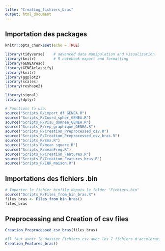 ```yaml
---
title: "Creating_fichiers_bras"
output: html_document
---
```

## Importation des packages

```r
knitr::opts_chunk$set(echo = TRUE)
```


```r
library(tidyverse)    # advanced data manipulation and visualization
library(knitr)        # R notebook export and formatting 
library(GENEAread)
library(GENEAclassify)
library(knitr)
library(ggplot2)
library(scales)
library(reshape2)

library(signal)
library(dplyr)
```

```r
# Functions to use.
source("Scripts_R/import_df_GENEA.R")
source("Scripts_R/Coord_spher_GENEA.R")
source("Scripts_R/Visu_donnee_GENEA.R")
source("Scripts_R/rep_graphique_GENEA.R")
source("Scripts_R/Creation_Preprocessed_csv.R")
source("Scripts_R/Creation_Preprocessed_csv_bras.R")
source("Scripts_R/sma.R")
source("Scripts_R/mean_square.R")
source("Scripts_R/meanFreq.R")
source("Scripts_R/Creation_Features.R")
source("Scripts_R/Creation_Features_bras.R")
source("Scripts_R/IQR_maison.R")
```

## Importations des fichiers .bin

```r
# Importer le fichier binfile depuis le folder "Fichiers_bin"
source("Scripts_R/Files_from_bin_bras.R")
files_bras <- Files_from_bin_bras()
files_bras
```


## Preprocessing and Creation of csv files

```r
Creation_Preprocessed_csv_bras(files_bras)
```
```r
#Il faut avoir le dossier Fichiers_csv avec les 7 fichiers d'acceleration filtered, et le folder Dataset_csv
Creation_Features_bras()
```

